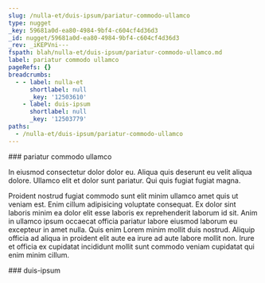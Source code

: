 ```yaml
---
slug: /nulla-et/duis-ipsum/pariatur-commodo-ullamco
type: nugget
_key: 59681a0d-ea80-4984-9bf4-c604cf4d36d3
_id: nugget/59681a0d-ea80-4984-9bf4-c604cf4d36d3
_rev: _iKEPVni---
fspath: blah/nulla-et/duis-ipsum/pariatur-commodo-ullamco.md
label: pariatur commodo ullamco
pageRefs: {}
breadcrumbs:
  - - label: nulla-et
      shortlabel: null
      _key: '12503610'
    - label: duis-ipsum
      shortlabel: null
      _key: '12503779'
paths:
  - /nulla-et/duis-ipsum/pariatur-commodo-ullamco
---
```


<NuggetArea>
<Nugget slug="/nulla-et/duis-ipsum/pariatur-commodo-ullamco" type="nugget" _key="59681a0d-ea80-4984-9bf4-c604cf4d36d3" _id="nugget/59681a0d-ea80-4984-9bf4-c604cf4d36d3" _rev="_iKEPVni---" fspath="blah/nulla-et/duis-ipsum/pariatur-commodo-ullamco.md" label="pariatur commodo ullamco" paths="/nulla-et/duis-ipsum/pariatur-commodo-ullamco">
<NuggetBody>
### pariatur commodo ullamco

In eiusmod consectetur dolor dolor eu. Aliqua quis deserunt eu velit aliqua dolore. Ullamco elit et dolor sunt pariatur. Qui quis fugiat fugiat magna.

Proident nostrud fugiat commodo sunt elit minim ullamco amet quis ut veniam est. Enim cillum adipisicing voluptate consequat. Ex dolor sint laboris minim ea dolor elit esse laboris ex reprehenderit laborum id sit. Anim in ullamco ipsum occaecat officia pariatur labore eiusmod laborum eu excepteur in amet nulla. Quis enim Lorem minim mollit duis nostrud. Aliquip officia ad aliqua in proident elit aute ea irure ad aute labore mollit non. Irure et officia ex cupidatat incididunt mollit sunt commodo veniam cupidatat qui enim minim cillum.

</NuggetBody>
<Breadcrumbs>
<Crumbs>
<Crumb _key="12503610" label="nulla-et" /><Crumb _key="12503779" label="duis-ipsum" />
</Crumbs>
</Breadcrumbs>
</Nugget>

<NuggetsInbound>
</NuggetsInbound>
<NuggetsOutbound>
</NuggetsOutbound>
</NuggetArea>
<PassagesInbound>
<Passage direction="inbound" type="passage" _key="12503779" _id="passage/12503779" _rev="_iKEPVnG---" label="duis-ipsum" passage="duis-ipsum" fspath="blah/nulla-et/duis-ipsum" paths="/nulla-et/duis-ipsum" slug="/nulla-et/duis-ipsum">
<NuggetBody>
### duis-ipsum

</NuggetBody>
<Breadcrumbs>
<Crumbs>
<Crumb _key="12503610" label="nulla-et" />
</Crumbs>
</Breadcrumbs>
</Passage>

</PassagesInbound>
<PassagesOutbound>
</PassagesOutbound>